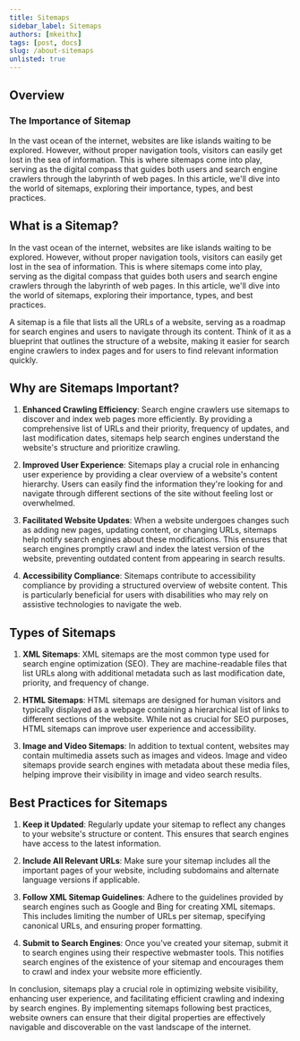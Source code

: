 ```yaml
---
title: Sitemaps
sidebar_label: Sitemaps
authors: [mkeithx]
tags: [post, docs]
slug: /about-sitemaps
unlisted: true
---
```



## Overview

### The Importance of Sitemap



<Admonition type="tip" icon="💡" title="Did you know...">

</Admonition>

In the vast ocean of the internet, websites are like islands waiting to be explored. However, without proper navigation tools, visitors can easily get lost in the sea of information. This is where sitemaps come into play, serving as the digital compass that guides both users and search engine crawlers through the labyrinth of web pages. In this article, we'll dive into the world of sitemaps, exploring their importance, types, and best practices.


## What is a Sitemap?


<Admonition type="info" icon="💡" title="Did you know...">
In the vast ocean of the internet, websites are like islands waiting to be explored. However, without proper navigation tools, visitors can easily get lost in the sea of information. This is where sitemaps come into play, serving as the digital compass that guides both users and search engine crawlers through the labyrinth of web pages. In this article, we'll dive into the world of sitemaps, exploring their importance, types, and best practices.
</Admonition>


A sitemap is a file that lists all the URLs of a website, serving as a roadmap for search engines and users to navigate through its content. Think of it as a blueprint that outlines the structure of a website, making it easier for search engine crawlers to index pages and for users to find relevant information quickly.

## Why are Sitemaps Important?

1. **Enhanced Crawling Efficiency**: Search engine crawlers use sitemaps to discover and index web pages more efficiently. By providing a comprehensive list of URLs and their priority, frequency of updates, and last modification dates, sitemaps help search engines understand the website's structure and prioritize crawling.

2. **Improved User Experience**: Sitemaps play a crucial role in enhancing user experience by providing a clear overview of a website's content hierarchy. Users can easily find the information they're looking for and navigate through different sections of the site without feeling lost or overwhelmed.

3. **Facilitated Website Updates**: When a website undergoes changes such as adding new pages, updating content, or changing URLs, sitemaps help notify search engines about these modifications. This ensures that search engines promptly crawl and index the latest version of the website, preventing outdated content from appearing in search results.

4. **Accessibility Compliance**: Sitemaps contribute to accessibility compliance by providing a structured overview of website content. This is particularly beneficial for users with disabilities who may rely on assistive technologies to navigate the web.

## Types of Sitemaps

1. **XML Sitemaps**: XML sitemaps are the most common type used for search engine optimization (SEO). They are machine-readable files that list URLs along with additional metadata such as last modification date, priority, and frequency of change.

2. **HTML Sitemaps**: HTML sitemaps are designed for human visitors and typically displayed as a webpage containing a hierarchical list of links to different sections of the website. While not as crucial for SEO purposes, HTML sitemaps can improve user experience and accessibility.

3. **Image and Video Sitemaps**: In addition to textual content, websites may contain multimedia assets such as images and videos. Image and video sitemaps provide search engines with metadata about these media files, helping improve their visibility in image and video search results.

## Best Practices for Sitemaps

1. **Keep it Updated**: Regularly update your sitemap to reflect any changes to your website's structure or content. This ensures that search engines have access to the latest information.

2. **Include All Relevant URLs**: Make sure your sitemap includes all the important pages of your website, including subdomains and alternate language versions if applicable.

3. **Follow XML Sitemap Guidelines**: Adhere to the guidelines provided by search engines such as Google and Bing for creating XML sitemaps. This includes limiting the number of URLs per sitemap, specifying canonical URLs, and ensuring proper formatting.

4. **Submit to Search Engines**: Once you've created your sitemap, submit it to search engines using their respective webmaster tools. This notifies search engines of the existence of your sitemap and encourages them to crawl and index your website more efficiently.

In conclusion, sitemaps play a crucial role in optimizing website visibility, enhancing user experience, and facilitating efficient crawling and indexing by search engines. By implementing sitemaps following best practices, website owners can ensure that their digital properties are effectively navigable and discoverable on the vast landscape of the internet.